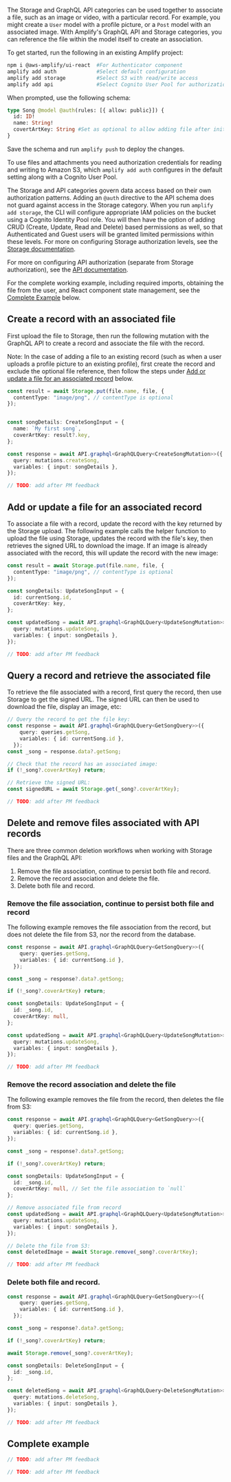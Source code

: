 The Storage and GraphQL API categories can be used together to associate a file, such as an image or video, with a particular record. For example, you might create a `User` model with a profile picture, or a `Post` model with an associated image. With Amplify's GraphQL API and Storage categories, you can reference the file within the model itself to create an association.

To get started, run the following in an existing Amplify project:

```bash
npm i @aws-amplify/ui-react  #For Authenticator component
amplify add auth             #Select default configuration
amplify add storage          #Select S3 with read/write access
amplify add api              #Select Cognito User Pool for authorization type
```

When prompted, use the following schema:

```graphql
type Song @model @auth(rules: [{ allow: public}]) {
  id: ID!
  name: String!
  covertArtKey: String #Set as optional to allow adding file after initial create
}
```

Save the schema and run `amplify push` to deploy the changes.

To use files and attachments you need authorization credentials for reading and writing to Amazon S3, which `amplify add auth` configures in the default setting along with a Cognito User Pool.

<Callout>

The Storage and API categories govern data access based on their own authorization patterns. Adding an `@auth` directive to the API schema does not guard against access in the Storage category. When you run `amplify add storage`, the CLI will configure appropriate IAM policies on the bucket using a Cognito Identity Pool role. You will then have the option of adding CRUD (Create, Update, Read and Delete) based permissions as well, so that Authenticated and Guest users will be granted limited permissions within these levels. For more on configuring Storage authorization levels, see the [Storage documentation](https://docs.amplify.aws/lib/storage/configureaccess/q/platform/js/).

</Callout>

For more on configuring API authorization (separate from Storage authorization), see the [API documentation](https://docs.amplify.aws/lib/graphqlapi/authz/q/platform/js/).

<Callout>

For the complete working example, including required imports, obtaining the file from the user, and React component state management, see the [Complete Example](#complete-example) below.

</Callout>

## Create a record with an associated file

First upload the file to Storage, then run the following mutation with the GraphQL API to create a record and associate the file with the record.

<Callout>

Note: In the case of adding a file to an existing record (such as when a user uploads a profile picture to an existing profile), first create the record and exclude the optional file reference, then follow the steps under [Add or update a file for an associated record](#add-or-update-a-file-for-an-associated-record) below.

</Callout>

<BlockSwitcher>
<Block name="TypeScript">

```ts
const result = await Storage.put(file.name, file, {
  contentType: "image/png", // contentType is optional
});


const songDetails: CreateSongInput = {
  name: `My first song`,
  coverArtKey: result?.key,
};

const response = await API.graphql<GraphQLQuery<CreateSongMutation>>({
  query: mutations.createSong,
  variables: { input: songDetails },
});
``` 

</Block>
<Block name="JavaScript">

```js
// TODO: add after PM feedback
```

</Block>
</BlockSwitcher>

## Add or update a file for an associated record

To associate a file with a record, update the record with the key returned by the Storage upload. The following example calls the helper function to upload the file using Storage, updates the record with the file's key, then retrieves the signed URL to download the image. If an image is already associated with the record, this will update the record with the new image:

<BlockSwitcher>
<Block name="TypeScript">

```ts
const result = await Storage.put(file.name, file, {
  contentType: "image/png", // contentType is optional
});

const songDetails: UpdateSongInput = {
  id: currentSong.id,
  coverArtKey: key,
};

const updatedSong = await API.graphql<GraphQLQuery<UpdateSongMutation>>({
  query: mutations.updateSong,
  variables: { input: songDetails },
});

``` 

</Block>
<Block name="JavaScript">

```js
// TODO: add after PM feedback
```

</Block>
</BlockSwitcher>

## Query a record and retrieve the associated file

To retrieve the file associated with a record, first query the record, then use Storage to get the signed URL. The signed URL can then be used to download the file, display an image, etc:

<BlockSwitcher>
<Block name="TypeScript">

```ts
// Query the record to get the file key:
const response = await API.graphql<GraphQLQuery<GetSongQuery>>({
    query: queries.getSong,
    variables: { id: currentSong.id },
  });
const _song = response.data?.getSong;

// Check that the record has an associated image:
if (!_song?.coverArtKey) return;

// Retrieve the signed URL:
const signedURL = await Storage.get(_song?.coverArtKey);
``` 

</Block>
<Block name="JavaScript">

```js
// TODO: add after PM feedback
```

</Block>
</BlockSwitcher>

## Delete and remove files associated with API records
There are three common deletion workflows when working with Storage files and the GraphQL API:

1. Remove the file association, continue to persist both file and record.
2. Remove the record association and delete the file.
2. Delete both file and record.

### Remove the file association, continue to persist both file and record

The following example removes the file association from the record, but does not delete the file from S3, nor the record from the database.

<BlockSwitcher>
<Block name="TypeScript">

```ts
const response = await API.graphql<GraphQLQuery<GetSongQuery>>({
    query: queries.getSong,
    variables: { id: currentSong.id },
  });

const _song = response?.data?.getSong;

if (!_song?.coverArtKey) return;

const songDetails: UpdateSongInput = {
  id: _song.id,
  coverArtKey: null,
};

const updatedSong = await API.graphql<GraphQLQuery<UpdateSongMutation>>({
  query: mutations.updateSong,
  variables: { input: songDetails },
});
``` 

</Block>
<Block name="JavaScript">

```js
// TODO: add after PM feedback
```

</Block>
</BlockSwitcher>

### Remove the record association and delete the file

The following example removes the file from the record, then deletes the file from S3:

<BlockSwitcher>
<Block name="TypeScript">

```ts
const response = await API.graphql<GraphQLQuery<GetSongQuery>>({
  query: queries.getSong,
  variables: { id: currentSong.id },
});

const _song = response?.data?.getSong;

if (!_song?.coverArtKey) return;

const songDetails: UpdateSongInput = {
  id: _song.id,
  coverArtKey: null, // Set the file association to `null`
};

// Remove associated file from record
const updatedSong = await API.graphql<GraphQLQuery<UpdateSongMutation>>({
  query: mutations.updateSong,
  variables: { input: songDetails },
});

// Delete the file from S3:
const deletedImage = await Storage.remove(_song?.coverArtKey);
``` 

</Block>
<Block name="JavaScript">

```js
// TODO: add after PM feedback
```

</Block>
</BlockSwitcher>

### Delete both file and record.

<BlockSwitcher>
<Block name="TypeScript">

```ts
const response = await API.graphql<GraphQLQuery<GetSongQuery>>({
    query: queries.getSong,
    variables: { id: currentSong.id },
  });

const _song = response?.data?.getSong;

if (!_song?.coverArtKey) return;

await Storage.remove(_song?.coverArtKey);

const songDetails: DeleteSongInput = {
  id: _song.id,
};

const deletedSong = await API.graphql<GraphQLQuery<DeleteSongMutation>>({
  query: mutations.deleteSong,
  variables: { input: songDetails },
});
``` 

</Block>
<Block name="JavaScript">

```js
// TODO: add after PM feedback
```

</Block>
</BlockSwitcher>

## Complete example

<BlockSwitcher>
<Block name="TypeScript">

```ts
// TODO: add after PM feedback
``` 

</Block>
<Block name="JavaScript">

```js
// TODO: add after PM feedback
```

</Block>
</BlockSwitcher>